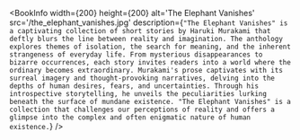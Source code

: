 
<BookInfo
  width={200}
  height={200}
  alt='The Elephant Vanishes'
  src='/the_elephant_vanishes.jpg'
  description={`"The Elephant Vanishes" is a captivating collection of short stories by Haruki Murakami that deftly blurs the line between reality and imagination. The anthology explores themes of isolation, the search for meaning, and the inherent strangeness of everyday life. From mysterious disappearances to bizarre occurrences, each story invites readers into a world where the ordinary becomes extraordinary. Murakami's prose captivates with its surreal imagery and thought-provoking narratives, delving into the depths of human desires, fears, and uncertainties. Through his introspective storytelling, he unveils the peculiarities lurking beneath the surface of mundane existence. "The Elephant Vanishes" is a collection that challenges our perceptions of reality and offers a glimpse into the complex and often enigmatic nature of human existence.`}
/>
